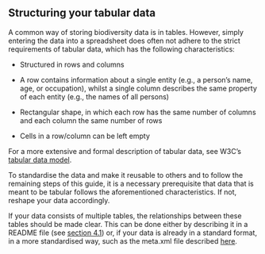 ## Structuring your tabular data

A common way of storing biodiversity data is in tables. However, simply entering the data into a spreadsheet does often not adhere to the strict requirements of tabular data, which has the following characteristics:


- Structured in rows and columns 

- A row contains information about a single entity (e.g., a person’s name, age, or occupation), whilst a single column describes the same property of each entity (e.g., the names of all persons)

- Rectangular shape, in which each row has the same number of columns and each column the same number of rows

- Cells in a row/column can be left empty


For a more extensive and formal description of tabular data, see W3C’s [tabular data model](https://www.w3.org/TR/tabular-data-model/).

To standardise the data and make it reusable to others and to follow the remaining steps of this guide, it is a necessary prerequisite that data that is meant to be tabular follows the aforementioned characteristics. If not, reshape your data accordingly. 

:::{.infobox .infoimg}

If your data consists of multiple tables, the relationships between these tables should be made clear. This can be done either by describing it in a README file (see [section 4.1](#describe-data)) or, if your data is already in a standard format, in a more standardised way, such as the meta.xml file described [here](#structural-metadata). 

:::



<div>